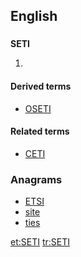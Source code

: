 {{also|seti}}
==English==
{{wikipedia}}

==={{acronym-old|en}}===
'''SETI'''

# {{context|astronomy|lang=en}} {{acronym of|Search for [[extraterrestrial|Extraterrestrial]] Intelligence}}

====Derived terms====
* [[OSETI]]

====Related terms====
* [[CETI]]

===Anagrams===
* [[ETSI#English|ETSI]]
* [[site#English|site]]
* [[ties#English|ties]]

[[et:SETI]]
[[tr:SETI]]
